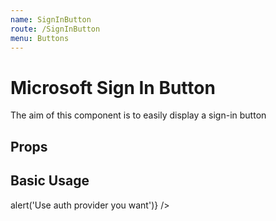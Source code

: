 ```yaml
---
name: SignInButton
route: /SignInButton
menu: Buttons
---
```



# Microsoft Sign In Button

The aim of this component is to easily display a sign-in button

## Props

<Props of={SignInButton} />

## Basic Usage

<Playground>
  <SignInButton id={'microsoft'} logo={img} onClick={() => alert('Use auth provider you want')} />
</Playground>
